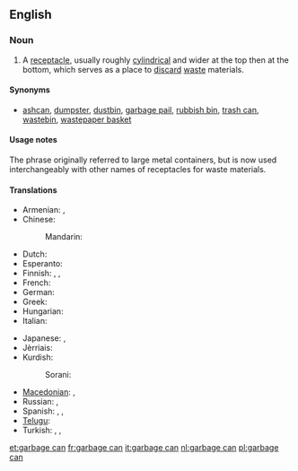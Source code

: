 ==English==

===Noun===
{{en-noun|sg=[[garbage]] [[can]]}}

# A [[receptacle]], usually roughly [[cylindrical]] and wider at the top then at the bottom, which serves as a place to [[discard]] [[waste]] materials.

====Synonyms====
* {{sense|container for trash}} [[ashcan]], [[dumpster]], [[dustbin]], [[garbage pail]], [[rubbish bin]], [[trash can]], [[wastebin]], [[wastepaper basket]]

====Usage notes====
The phrase originally referred to large metal containers, but is now used interchangeably with other names of receptacles for waste materials.

====Translations====
{{trans-top|A receptacle, which serves as a place to discard waste materials.}}
* Armenian: {{t-|hy|աղբարկղ|tr=aġbarkġ}},  {{t-|hy|աղբաման|tr=aġbaman}}
* Chinese:
*: Mandarin: {{t|zh|垃圾桶|tr=lājītǒng, lèsètǒng|sc=Hani}}
* Dutch: {{t+|nl|vuilnisbak|m}}
* Esperanto: {{t|eo|rubujo}}
* Finnish: {{t-|fi|jäteastia}}, {{t+|fi|roskakori}}, {{t|fi|roskapönttö}}
* French: {{t+|fr|poubelle|m}}
* German: {{t|de|Mülleimer|m}}
* Greek: {{t+|el|σκουπιδοτενεκές|m|tr=skoupidotenekés}}
* Hungarian: {{t-|hu|szemétvödör}}
* Italian: {{t+|it|secchio delle immondizie}}
{{trans-mid}}
* Japanese: {{t|ja|ごみ箱|tr=gomi-bako|sc=Jpan}}, {{t|ja|ごみ入|tr=gomi-ire|sc=Jpan}}
* Jèrriais: {{tø|roa-jer|bathi à tés|m}}
* Kurdish:
*: Sorani: {{t|ku|ته‌نه‌که‌ی خۆڵ|tr=tenekei xoll|sc=ku-Arab}}
* [[Macedonian]]: {{t|mk|корпа за отпадоци|f|tr=kórpa za otpádoci}},  {{t|mk|канта за ѓубре|f|tr=kánta za ǵúbre}}
* Russian: {{t|ru|мусорный ящик|m|tr=músornyj jáščik|sc=Cyrl}}, {{t|ru|ящик для мусора|m|tr=jáščik dlja músora|sc=Cyrl}}
* Spanish: {{t|es|bote de la basura|m}}, {{t+|es|basurero|m}}, {{t|es|tacho de basura|m}}
* [[Telugu]]: {{t|te|చెత్తబుట్ట|tr=cettabutta|sc=Telu}}
* Turkish: {{t|tr|çöp kutusu}},  {{t|tr|çöp tenekesi}},  {{t+|tr|çöp}}
{{trans-bottom}}

[[et:garbage can]]
[[fr:garbage can]]
[[it:garbage can]]
[[nl:garbage can]]
[[pl:garbage can]]